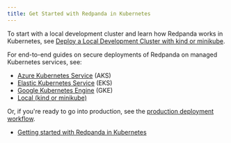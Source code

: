 ```yaml
---
title: Get Started with Redpanda in Kubernetes
---
```


<head>
    <meta name="title" content="Get Started with Redpanda in Kubernetes | Redpanda Docs"/>
    <meta name="description" content="Find guides for setting up a three-broker Redpanda cluster in different Kubernetes platforms."/>
    <link rel="canonical" href="https://docs.redpanda.com/docs/deploy/deployment-option/self-hosted/kubernetes/get-started-dev/" />
</head>



To start with a local development cluster and learn how Redpanda works in Kubernetes, see [Deploy a Local Development Cluster with kind or minikube](../local-guide).

For end-to-end guides on secure deployments of Redpanda on managed Kubernetes services, see:

- [Azure Kubernetes Service](../aks-guide) (AKS)
- [Elastic Kubernetes Service](../eks-guide) (EKS)
- [Google Kubernetes Engine](../gke-guide) (GKE)
- [Local (kind or minikube)](../kubernetes/local-guide.mdx)

Or, if you're ready to go into production, see the [production deployment workflow](../production-workflow).

<SuggestedReading/>

- [Getting started with Redpanda in Kubernetes](https://redpanda.com/blog/manage-clusters-k8s-streaming-data)